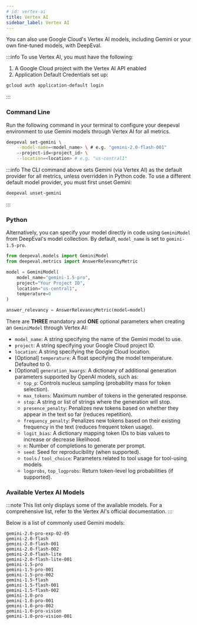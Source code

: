 ```yaml
---
# id: vertex-ai
title: Vertex AI
sidebar_label: Vertex AI
---
```


You can also use Google Cloud's Vertex AI models, including Gemini or your own fine-tuned models, with DeepEval.

:::info
To use Vertex AI, you must have the following:

1. A Google Cloud project with the Vertex AI API enabled
2. Application Default Credentials set up:

```bash
gcloud auth application-default login
```

:::

### Command Line

Run the following command in your terminal to configure your deepeval environment to use Gemini models through Vertex AI for all metrics.

```bash
deepeval set-gemini \
    --model-name=<model_name> \ # e.g. "gemini-2.0-flash-001"
    --project-id=<project_id> \
    --location=<location> # e.g. "us-central1"
```

:::info
The CLI command above sets Gemini (via Vertex AI) as the default provider for all metrics, unless overridden in Python code. To use a different default model provider, you must first unset Gemini:

```bash
deepeval unset-gemini
```

:::

### Python

Alternatively, you can specify your model directly in code using `GeminiModel` from DeepEval's model collection. By default, `model_name` is set to `gemini-1.5-pro`.

```python
from deepeval.models import GeminiModel
from deepeval.metrics import AnswerRelevancyMetric

model = GeminiModel(
    model_name="gemini-1.5-pro",
    project="Your Project ID",
    location="us-central1",
    temperature=0
)

answer_relevancy = AnswerRelevancyMetric(model=model)
```

There are **THREE** mandatory and **ONE** optional parameters when creating an `GeminiModel` through Vertex AI:

- `model_name`: A string specifying the name of the Gemini model to use.
- `project`: A string specifying your Google Cloud project ID.
- `location`: A string specifying the Google Cloud location.
- [Optional] `temperature`: A float specifying the model temperature. Defaulted to 0.
- [Optional] `generation_kwargs`: A dictionary of additional generation parameters supported by OpenAI models, such as:
    - `top_p`: Controls nucleus sampling (probability mass for token selection).
    - `max_tokens`: Maximum number of tokens in the generated response.
    - `stop`: A string or list of strings where the generation will stop.
    - `presence_penalty`: Penalizes new tokens based on whether they appear in the text so far (reduces repetition).
    - `frequency_penalty`: Penalizes new tokens based on their existing frequency in the text (reduces frequent token usage).
    - `logit_bias`: A dictionary mapping token IDs to bias values to increase or decrease likelihood.
    - `n`: Number of completions to generate per prompt.
    - `seed`: Seed for reproducibility (when supported).
    - `tools` / `tool_choice`: Parameters related to tool usage for tool-using models.
    - `logprobs`, `top_logprobs`: Return token-level log probabilities (if supported).

### Available Vertex AI Models

:::note
This list only displays some of the available models. For a comprehensive list, refer to the Vertex AI's official documentation.
:::

Below is a list of commonly used Gemini models:

`gemini-2.0-pro-exp-02-05`  
`gemini-2.0-flash`  
`gemini-2.0-flash-001`  
`gemini-2.0-flash-002`  
`gemini-2.0-flash-lite`  
`gemini-2.0-flash-lite-001`  
`gemini-1.5-pro`  
`gemini-1.5-pro-001`  
`gemini-1.5-pro-002`  
`gemini-1.5-flash`  
`gemini-1.5-flash-001`  
`gemini-1.5-flash-002`  
`gemini-1.0-pro`  
`gemini-1.0-pro-001`  
`gemini-1.0-pro-002`  
`gemini-1.0-pro-vision`  
`gemini-1.0-pro-vision-001`
